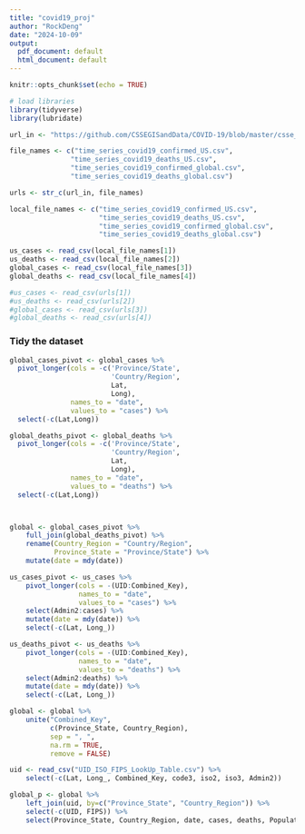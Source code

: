 ```yaml
---
title: "covid19_proj"
author: "RockDeng"
date: "2024-10-09"
output:
  pdf_document: default
  html_document: default
---
```


```r
knitr::opts_chunk$set(echo = TRUE)
```

```r
# load libraries
library(tidyverse)
library(lubridate)
```


```r
url_in <- "https://github.com/CSSEGISandData/COVID-19/blob/master/csse_covid_19_data/csse_covid_19_time_series/"

file_names <- c("time_series_covid19_confirmed_US.csv",
               "time_series_covid19_deaths_US.csv",
               "time_series_covid19_confirmed_global.csv",
               "time_series_covid19_deaths_global.csv")

urls <- str_c(url_in, file_names)

local_file_names <- c("time_series_covid19_confirmed_US.csv",
                      "time_series_covid19_deaths_US.csv",
                      "time_series_covid19_confirmed_global.csv",
                      "time_series_covid19_deaths_global.csv")

```

```r
us_cases <- read_csv(local_file_names[1])
us_deaths <- read_csv(local_file_names[2])
global_cases <- read_csv(local_file_names[3])
global_deaths <- read_csv(local_file_names[4])

#us_cases <- read_csv(urls[1])
#us_deaths <- read_csv(urls[2])
#global_cases <- read_csv(urls[3])
#global_deaths <- read_csv(urls[4])

```

### Tidy the dataset

```r
global_cases_pivot <- global_cases %>%
  pivot_longer(cols = -c('Province/State',
                         'Country/Region',
                         Lat, 
                         Long),
               names_to = "date",
               values_to = "cases") %>%
  select(-c(Lat,Long))

global_deaths_pivot <- global_deaths %>%
  pivot_longer(cols = -c('Province/State',
                         'Country/Region',
                         Lat, 
                         Long),
               names_to = "date",
               values_to = "deaths") %>%
  select(-c(Lat,Long))




```
```r
global <- global_cases_pivot %>%
    full_join(global_deaths_pivot) %>%
    rename(Country_Region = "Country/Region",
           Province_State = "Province/State") %>%
    mutate(date = mdy(date))
```

```r
us_cases_pivot <- us_cases %>%
    pivot_longer(cols = -(UID:Combined_Key),
                 names_to = "date",
                 values_to = "cases") %>%
    select(Admin2:cases) %>%
    mutate(date = mdy(date)) %>%
    select(-c(Lat, Long_))

us_deaths_pivot <- us_deaths %>%
    pivot_longer(cols = -(UID:Combined_Key),
                 names_to = "date",
                 values_to = "deaths") %>%
    select(Admin2:deaths) %>%
    mutate(date = mdy(date)) %>%
    select(-c(Lat, Long_))
```

```r
global <- global %>%
    unite("Combined_Key", 
          c(Province_State, Country_Region),
          sep = ", ",
          na.rm = TRUE,
          remove = FALSE)

```

```r
uid <- read_csv("UID_ISO_FIPS_LookUp_Table.csv") %>%
    select(-c(Lat, Long_, Combined_Key, code3, iso2, iso3, Admin2))
```

```r
global_p <- global %>%
    left_join(uid, by=c("Province_State", "Country_Region")) %>%
    select(-c(UID, FIPS)) %>%
    select(Province_State, Country_Region, date, cases, deaths, Population, Combined_Key)
```
